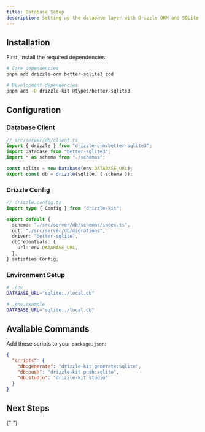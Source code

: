 ```yaml
---
title: Database Setup
description: Setting up the database layer with Drizzle ORM and SQLite
---
```


## Installation

First, install the required dependencies:

```bash
# Core dependencies
pnpm add drizzle-orm better-sqlite3 zod

# Development dependencies
pnpm add -D drizzle-kit @types/better-sqlite3
```

## Configuration

### Database Client

```typescript
// src/server/db/client.ts
import { drizzle } from "drizzle-orm/better-sqlite3";
import Database from "better-sqlite3";
import * as schema from "./schemas";

const sqlite = new Database(env.DATABASE_URL);
export const db = drizzle(sqlite, { schema });
```

### Drizzle Config

```typescript
// drizzle.config.ts
import type { Config } from "drizzle-kit";

export default {
  schema: "./src/server/db/schemas/index.ts",
  out: "./src/server/db/migrations",
  driver: "better-sqlite",
  dbCredentials: {
    url: env.DATABASE_URL,
  },
} satisfies Config;
```

### Environment Setup

```bash
# .env
DATABASE_URL="sqlite:./local.db"

# .env.example
DATABASE_URL="sqlite:./local.db"
```

## Available Commands

Add these scripts to your `package.json`:

```json
{
  "scripts": {
    "db:generate": "drizzle-kit generate:sqlite",
    "db:push": "drizzle-kit push:sqlite",
    "db:studio": "drizzle-kit studio"
  }
}
```

## Next Steps

<Cards>
  <Card
    title="Database Architecture"
    href="/database/architecture"
    description="Learn about our database architecture and design principles"
  />
  <Card
    title="Database Schema"
    href="/database/schema"
    description="Explore our database schema and models"
  />
  <Card
    title="Database Operations"
    href="/database/operations"
    description="Learn how to perform database operations"
  />
</Cards>{" "}
